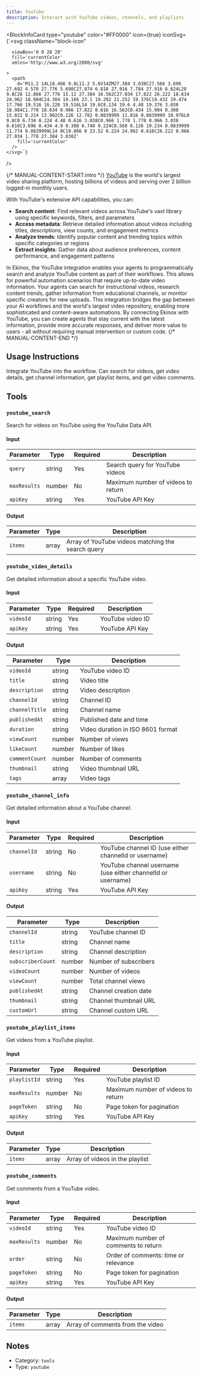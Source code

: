 ```yaml
---
title: YouTube
description: Interact with YouTube videos, channels, and playlists
---
```



<BlockInfoCard 
  type="youtube"
  color="#FF0000"
  icon={true}
  iconSvg={`<svg className="block-icon"
      
      
      viewBox='0 0 28 20'
      fill='currentColor'
      xmlns='http://www.w3.org/2000/svg'
      
    >
      <path
        d='M11.2 14L18.466 9.8L11.2 5.6V14ZM27.384 3.038C27.566 3.696 27.692 4.578 27.776 5.698C27.874 6.818 27.916 7.784 27.916 8.624L28 9.8C28 12.866 27.776 15.12 27.384 16.562C27.034 17.822 26.222 18.634 24.962 18.984C24.304 19.166 23.1 19.292 21.252 19.376C19.432 19.474 17.766 19.516 16.226 19.516L14 19.6C8.134 19.6 4.48 19.376 3.038 18.984C1.778 18.634 0.966 17.822 0.616 16.562C0.434 15.904 0.308 15.022 0.224 13.902C0.126 12.782 0.0839999 11.816 0.0839999 10.976L0 9.8C0 6.734 0.224 4.48 0.616 3.038C0.966 1.778 1.778 0.966 3.038 0.616C3.696 0.434 4.9 0.308 6.748 0.224C8.568 0.126 10.234 0.0839999 11.774 0.0839999L14 0C19.866 0 23.52 0.224 24.962 0.616C26.222 0.966 27.034 1.778 27.384 3.038Z'
        fill='currentColor'
      />
    </svg>`}
/>

{/* MANUAL-CONTENT-START:intro */}
[YouTube](https://www.youtube.com/) is the world's largest video sharing platform, hosting billions of videos and serving over 2 billion logged-in monthly users.

With YouTube's extensive API capabilities, you can:

- **Search content**: Find relevant videos across YouTube's vast library using specific keywords, filters, and parameters
- **Access metadata**: Retrieve detailed information about videos including titles, descriptions, view counts, and engagement metrics
- **Analyze trends**: Identify popular content and trending topics within specific categories or regions
- **Extract insights**: Gather data about audience preferences, content performance, and engagement patterns

In Ekinox, the YouTube integration enables your agents to programmatically search and analyze YouTube content as part of their workflows. This allows for powerful automation scenarios that require up-to-date video information. Your agents can search for instructional videos, research content trends, gather information from educational channels, or monitor specific creators for new uploads. This integration bridges the gap between your AI workflows and the world's largest video repository, enabling more sophisticated and content-aware automations. By connecting Ekinox with YouTube, you can create agents that stay current with the latest information, provide more accurate responses, and deliver more value to users - all without requiring manual intervention or custom code.
{/* MANUAL-CONTENT-END */}


## Usage Instructions

Integrate YouTube into the workflow. Can search for videos, get video details, get channel information, get playlist items, and get video comments.



## Tools

### `youtube_search`

Search for videos on YouTube using the YouTube Data API.

#### Input

| Parameter | Type | Required | Description |
| --------- | ---- | -------- | ----------- |
| `query` | string | Yes | Search query for YouTube videos |
| `maxResults` | number | No | Maximum number of videos to return |
| `apiKey` | string | Yes | YouTube API Key |

#### Output

| Parameter | Type | Description |
| --------- | ---- | ----------- |
| `items` | array | Array of YouTube videos matching the search query |

### `youtube_video_details`

Get detailed information about a specific YouTube video.

#### Input

| Parameter | Type | Required | Description |
| --------- | ---- | -------- | ----------- |
| `videoId` | string | Yes | YouTube video ID |
| `apiKey` | string | Yes | YouTube API Key |

#### Output

| Parameter | Type | Description |
| --------- | ---- | ----------- |
| `videoId` | string | YouTube video ID |
| `title` | string | Video title |
| `description` | string | Video description |
| `channelId` | string | Channel ID |
| `channelTitle` | string | Channel name |
| `publishedAt` | string | Published date and time |
| `duration` | string | Video duration in ISO 8601 format |
| `viewCount` | number | Number of views |
| `likeCount` | number | Number of likes |
| `commentCount` | number | Number of comments |
| `thumbnail` | string | Video thumbnail URL |
| `tags` | array | Video tags |

### `youtube_channel_info`

Get detailed information about a YouTube channel.

#### Input

| Parameter | Type | Required | Description |
| --------- | ---- | -------- | ----------- |
| `channelId` | string | No | YouTube channel ID \(use either channelId or username\) |
| `username` | string | No | YouTube channel username \(use either channelId or username\) |
| `apiKey` | string | Yes | YouTube API Key |

#### Output

| Parameter | Type | Description |
| --------- | ---- | ----------- |
| `channelId` | string | YouTube channel ID |
| `title` | string | Channel name |
| `description` | string | Channel description |
| `subscriberCount` | number | Number of subscribers |
| `videoCount` | number | Number of videos |
| `viewCount` | number | Total channel views |
| `publishedAt` | string | Channel creation date |
| `thumbnail` | string | Channel thumbnail URL |
| `customUrl` | string | Channel custom URL |

### `youtube_playlist_items`

Get videos from a YouTube playlist.

#### Input

| Parameter | Type | Required | Description |
| --------- | ---- | -------- | ----------- |
| `playlistId` | string | Yes | YouTube playlist ID |
| `maxResults` | number | No | Maximum number of videos to return |
| `pageToken` | string | No | Page token for pagination |
| `apiKey` | string | Yes | YouTube API Key |

#### Output

| Parameter | Type | Description |
| --------- | ---- | ----------- |
| `items` | array | Array of videos in the playlist |

### `youtube_comments`

Get comments from a YouTube video.

#### Input

| Parameter | Type | Required | Description |
| --------- | ---- | -------- | ----------- |
| `videoId` | string | Yes | YouTube video ID |
| `maxResults` | number | No | Maximum number of comments to return |
| `order` | string | No | Order of comments: time or relevance |
| `pageToken` | string | No | Page token for pagination |
| `apiKey` | string | Yes | YouTube API Key |

#### Output

| Parameter | Type | Description |
| --------- | ---- | ----------- |
| `items` | array | Array of comments from the video |



## Notes

- Category: `tools`
- Type: `youtube`
